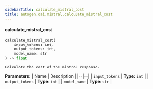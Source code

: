 ```yaml
---
sidebarTitle: calculate_mistral_cost
title: autogen.oai.mistral.calculate_mistral_cost
---
```


<code class="doc-symbol doc-symbol-heading doc-symbol-function"></code>
#### calculate_mistral_cost

```python
calculate_mistral_cost(
    input_tokens: int,
    output_tokens: int,
    model_name: str
) -> float
```

    Calculate the cost of the mistral response.

<b>Parameters:</b>
| Name | Description |
|--|--|
| `input_tokens` | **Type:** `int` |
| `output_tokens` | **Type:** `int` |
| `model_name` | **Type:** `str` |

<br />